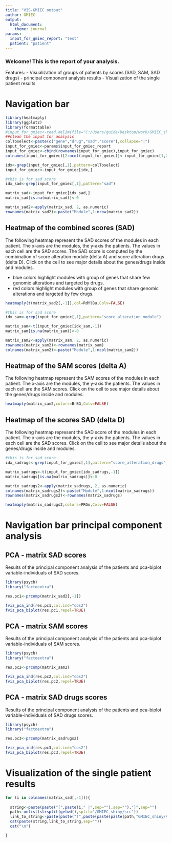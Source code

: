 ```yaml
---
title: "VIS-GMIEC output"
author: GMIEC
output: 
  html_document:
    theme: journal
params: 
  input_for_gmiec_report: "test"
  patient: "patient"
---
```




### Welcome! This is the report of your analysis.

Features:
- Visualization of groups of patients by scores (SAD, SAM, SAD drugs) 
- principal component analysis results
- Visualization of the single patient results

# Navigation bar {.tabset}

```r
library(heatmaply)
library(ggplot2)
library(formattable)
#input_for_gmiec<-read.delim(file="C:/Users/guida/Desktop/work/GMIEC_shiny/Analysis_GMIEC_main_results.txt")
##clean the input for analysis
colToselect<-paste(c("gene","drug","sad","score"),collapse="|")
input_for_gmiec<-params$input_for_gmiec_report
input_for_gmiec<-cbind(rownames(input_for_gmiec),input_for_gmiec)
colnames(input_for_gmiec)[2:ncol(input_for_gmiec)]<-input_for_gmiec[1,2:ncol(input_for_gmiec)]

idx<-grep(input_for_gmiec[,1],pattern=colToselect)
input_for_gmiec<-input_for_gmiec[idx,]

#this is for sad score
idx_sad<-grep(input_for_gmiec[,1],pattern="sad")

matrix_sad<-input_for_gmiec[idx_sad,]
matrix_sad[is.na(matrix_sad)]<-0

matrix_sad2<-apply(matrix_sad, 2, as.numeric)
rownames(matrix_sad2)<-paste("Module",1:nrow(matrix_sad2))
```

## Heatmap of the combined scores (SAD) 

The following heatmap represent the SAD scores of the modules in each patient. The x-axis are the modules, the y-axis the patients. The values in each cell are the SAD scores. The SAD score is computed by the combination of score alteration module (delta A) and score alteration drugs (delta D). Click on the cell to see major details about the genes/drugs inside and modules.

- blue colors highlight modules with group of genes that share few genomic alterations and targeted by drugs.
- red colors highlight modules with group of genes that share  genomic alterations and targeted by few drugs.

```r
heatmaply(t(matrix_sad2[,-1]),col=RdYlBu,Colv=FALSE)
```

```r
#this is for sad score
idx_sam<-grep(input_for_gmiec[,1],pattern="score_alteration_module")

matrix_sam<-t(input_for_gmiec[idx_sam,-1])
matrix_sam[is.na(matrix_sam)]<-0

matrix_sam2<-apply(matrix_sam, 2, as.numeric)
rownames(matrix_sam2)<-rownames(matrix_sam)
colnames(matrix_sam2)<-paste("Module",1:ncol(matrix_sam2))
```

## Heatmap of the SAM scores (delta A)

The following heatmap represent the SAM scores of the modules in each patient. The x-axis are the modules, the y-axis the patients. The values in each cell are the SAM scores. Click on the cell to see major details about the genes/drugs inside and modules.

```r
heatmaply(matrix_sam2,colors=BrBG,Colv=FALSE)
```

## Heatmap of the scores SAD (delta D)
The following heatmap represent the SAD score of the modules in each patient. The x-axis are the modules, the y-axis the patients. The values in each cell are the SAD scores. Click on the cell to see major details about the genes/drugs inside and modules.

```r
#this is for sad score
idx_sadrugs<-grep(input_for_gmiec[,1],pattern="score_alteration_drugs")

matrix_sadrugs<-t(input_for_gmiec[idx_sadrugs,-1])
matrix_sadrugs[is.na(matrix_sadrugs)]<-0

matrix_sadrugs2<-apply(matrix_sadrugs, 2, as.numeric)
colnames(matrix_sadrugs2)<-paste("Module",1:ncol(matrix_sadrugs))
rownames(matrix_sadrugs2)<-rownames(matrix_sadrugs)
```

```r
heatmaply(matrix_sadrugs2,colors=PRGn,Colv=FALSE)
```

# Navigation bar principal component analysis {.tabset}

## PCA - matrix SAD scores
Results of the principal component analysis of the patients and pca-biplot variable-individuals of SAD scores.
```r
library(psych)
library("factoextra")

res.pc1<-prcomp(matrix_sad2[,-1])

fviz_pca_ind(res.pc1,col.ind="cos2")
fviz_pca_biplot(res.pc1,repel=TRUE)
```

## PCA - matrix SAM scores
Results of the principal component analysis of the patients and pca-biplot variable-individuals of SAM scores.
```r
library(psych)
library("factoextra")

res.pc2<-prcomp(matrix_sam2)

fviz_pca_ind(res.pc2,col.ind="cos2")
fviz_pca_biplot(res.pc2,repel=TRUE)
```

## PCA - matrix SAD drugs scores
Results of the principal component analysis of the patients and pca-biplot variable-individuals of SAD drugs scores.
```r
library(psych)
library("factoextra")

res.pc3<-prcomp(matrix_sadrugs2)

fviz_pca_ind(res.pc3,col.ind="cos2")
fviz_pca_biplot(res.pc3,repel=TRUE)
```

# Visualization of the single patient results {.tabset .tabset-fade .tabset-dropdown}

```r
for (i in colnames(matrix_sad[,-1])){
  
  string<-paste(paste("[",paste(i," |",sep=""),sep=""),"]",sep="")
  path<-unlist(strsplit(getwd(),split="/GMIEC_shiny/src"))
  link_to_string<-paste(paste("(",paste(paste(paste(path,"GMIEC_shiny/VIS-GMIEC","output_vis/",sep="/"),paste("report.",i,sep=""),sep=""),".html",sep=""),sep=""),")",sep="")
  cat(paste(string,link_to_string,sep=""))
  cat("\n")

}
```